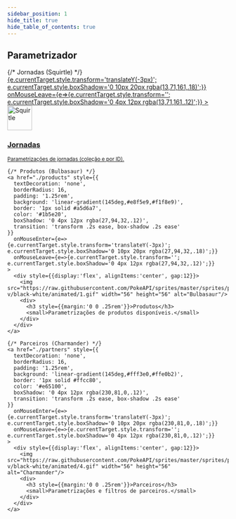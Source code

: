 ```yaml
---
sidebar_position: 1
hide_title: true
hide_table_of_contents: true
---
```



<div style={{
  background: 'linear-gradient(135deg,#e3f2fd 0%,#e8f5e9 50%,#fff3e0 100%)',
  borderRadius: 24,
  padding: '2rem',
  boxShadow: '0 8px 24px rgba(0,0,0,.08)',
}}>

  <div style={{
    background: '#ffffffb3',
    backdropFilter: 'blur(6px)',
    borderRadius: 16,
    padding: '1.25rem 1.5rem',
    border: '1px solid #e0e0e0',
    display: 'flex',
    alignItems: 'center',
    gap: '0.75rem',
    marginBottom: '1.25rem'
  }}>
    <h2 style={{margin: 0, color: '#0d3b66'}}>Parametrizador</h2>
  </div>

  <div style={{
    display: 'grid',
    gridTemplateColumns: 'repeat(auto-fit,minmax(260px,1fr))',
    gap: '1rem'
  }}>
    {/* Jornadas (Squirtle) */}
    <a href="./journeys" style={{
      textDecoration: 'none',
      borderRadius: 16,
      padding: '1.25rem',
      background: 'linear-gradient(145deg,#e1f5fe,#e3f2fd)',
      border: '1px solid #90caf9',
      color: '#0d47a1',
      boxShadow: '0 4px 12px rgba(13,71,161,.12)',
      transition: 'transform .2s ease, box-shadow .2s ease'
    }}
      onMouseEnter={e=>{e.currentTarget.style.transform='translateY(-3px)'; e.currentTarget.style.boxShadow='0 10px 20px rgba(13,71,161,.18)';}}
      onMouseLeave={e=>{e.currentTarget.style.transform=''; e.currentTarget.style.boxShadow='0 4px 12px rgba(13,71,161,.12)';}}
    >
      <div style={{display:'flex', alignItems:'center', gap:12}}>
        <img src="https://raw.githubusercontent.com/PokeAPI/sprites/master/sprites/pokemon/versions/generation-v/black-white/animated/7.gif" width="56" height="56" alt="Squirtle"/>
        <div>
          <h3 style={{margin:'0 0 .25rem'}}>Jornadas</h3>
          <small>Parametrizações de jornadas (coleção e por ID).</small>
        </div>
      </div>
    </a>

    {/* Produtos (Bulbasaur) */}
    <a href="./products" style={{
      textDecoration: 'none',
      borderRadius: 16,
      padding: '1.25rem',
      background: 'linear-gradient(145deg,#e8f5e9,#f1f8e9)',
      border: '1px solid #a5d6a7',
      color: '#1b5e20',
      boxShadow: '0 4px 12px rgba(27,94,32,.12)',
      transition: 'transform .2s ease, box-shadow .2s ease'
    }}
      onMouseEnter={e=>{e.currentTarget.style.transform='translateY(-3px)'; e.currentTarget.style.boxShadow='0 10px 20px rgba(27,94,32,.18)';}}
      onMouseLeave={e=>{e.currentTarget.style.transform=''; e.currentTarget.style.boxShadow='0 4px 12px rgba(27,94,32,.12)';}}
    >
      <div style={{display:'flex', alignItems:'center', gap:12}}>
        <img src="https://raw.githubusercontent.com/PokeAPI/sprites/master/sprites/pokemon/versions/generation-v/black-white/animated/1.gif" width="56" height="56" alt="Bulbasaur"/>
        <div>
          <h3 style={{margin:'0 0 .25rem'}}>Produtos</h3>
          <small>Parametrizações de produtos disponíveis.</small>
        </div>
      </div>
    </a>

    {/* Parceiros (Charmander) */}
    <a href="./partners" style={{
      textDecoration: 'none',
      borderRadius: 16,
      padding: '1.25rem',
      background: 'linear-gradient(145deg,#fff3e0,#ffe0b2)',
      border: '1px solid #ffcc80',
      color: '#e65100',
      boxShadow: '0 4px 12px rgba(230,81,0,.12)',
      transition: 'transform .2s ease, box-shadow .2s ease'
    }}
      onMouseEnter={e=>{e.currentTarget.style.transform='translateY(-3px)'; e.currentTarget.style.boxShadow='0 10px 20px rgba(230,81,0,.18)';}}
      onMouseLeave={e=>{e.currentTarget.style.transform=''; e.currentTarget.style.boxShadow='0 4px 12px rgba(230,81,0,.12)';}}
    >
      <div style={{display:'flex', alignItems:'center', gap:12}}>
        <img src="https://raw.githubusercontent.com/PokeAPI/sprites/master/sprites/pokemon/versions/generation-v/black-white/animated/4.gif" width="56" height="56" alt="Charmander"/>
        <div>
          <h3 style={{margin:'0 0 .25rem'}}>Parceiros</h3>
          <small>Parametrizações e filtros de parceiros.</small>
        </div>
      </div>
    </a>
  </div>
</div>
